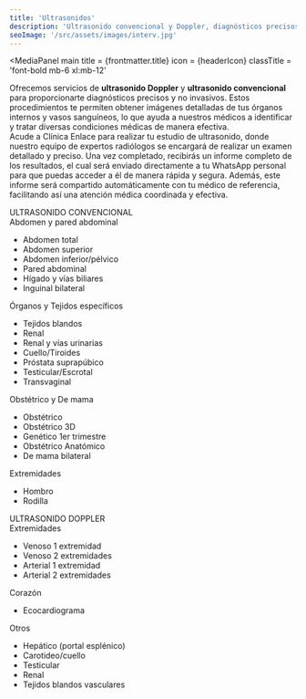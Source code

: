 ```yaml
---
title: 'Ultrasonidos'
description: 'Ultrasonido convencional y Doppler, diagnósticos precisos con tecnología avanzada en nuestra clínica de corta estancia.'
seoImage: '/src/assets/images/interv.jpg'
---
```




<MediaPanel
  main
  title = {frontmatter.title}
  icon = {headerIcon}
  classTitle = 'font-bold mb-6 xl:mb-12'
>
  <div slot='subtitle' >
    <p>
    Ofrecemos servicios de <strong>ultrasonido Doppler</strong> y <strong>ultrasonido convencional</strong> para proporcionarte diagnósticos precisos y no invasivos. Estos procedimientos te permiten obtener imágenes detalladas de tus órganos internos y vasos sanguíneos, lo que ayuda a nuestros médicos a identificar y tratar diversas condiciones médicas de manera efectiva.
    <br/>
      Acude a Clínica Enlace para realizar tu estudio de ultrasonido, donde nuestro equipo de expertos radiólogos se encargará de realizar un examen detallado y preciso. Una vez completado, recibirás un informe completo de los resultados, el cual será enviado directamente a tu WhatsApp personal para que puedas acceder a él de manera rápida y segura. Además, este informe será compartido automáticamente con tu médico de referencia, facilitando así una atención médica coordinada y efectiva.
    </p>
  </div>
</MediaPanel>
<div class='grid grid-cols-2 gap-x-8 k-section '>
  <div class='col-span-2 md:col-span-1 bg-gray text-neutral-200 antialiased flex items-center flex-col p-4 md:p-12'>
    <div class='typo-header-s font-bold text-center md:typo-header-l mb-0 md:mb-12'>ULTRASONIDO CONVENCIONAL</div>
    <div class='font-bold mb-3 mt-4'>
      Abdomen y pared abdominal
    </div>
    <ul class='list-disc'>
      <li class='w-fit'>Abdomen total</li>
      <li class='w-fit'>Abdomen superior</li>
      <li class='w-fit'>Abdomen inferior/pélvico</li>
      <li class='w-fit'>Pared abdominal</li>
      <li class='w-fit'>Hígado y vías biliares</li>
      <li class='w-fit'>Inguinal bilateral</li>
    </ul>
    <div class='font-bold mb-3 mt-4'>
      Órganos y Tejidos específicos
    </div>
    <ul class='list-disc'>
      <li class='w-fit'>Tejidos blandos</li>
      <li class='w-fit'>Renal</li>
      <li class='w-fit'>Renal y vías urinarias</li>
      <li class='w-fit'>Cuello/Tiroides</li>
      <li class='w-fit'>Próstata suprapúbico</li>
      <li class='w-fit'>Testicular/Escrotal</li>
      <li class='w-fit'>Transvaginal</li>
    </ul>
    <div class='font-bold mb-3 mt-4'>
      Obstétrico y De mama
    </div>
    <ul class='list-disc'>
      <li class='w-fit'>Obstétrico</li>
      <li class='w-fit'>Obstétrico 3D</li>
      <li class='w-fit'>Genético 1er trimestre</li>
      <li class='w-fit'>Obstétrico Anatómico</li>
      <li class='w-fit'>De mama bilateral</li>
    </ul>
    <div class='font-bold mb-3 mt-4'>
      Extremidades
    </div>
    <ul class='list-disc'>
      <li class='w-fit'>Hombro</li>
      <li class='w-fit'>Rodilla</li>
    </ul>
  </div>
  <div class='col-span-2 md:col-span-1 text-gray bg-neutral-200 antialiased flex items-center flex-col p-4 md:p-12'>
      <div class='typo-header-s font-bold text-center md:typo-header-l mb-0 md:mb-12'>ULTRASONIDO DOPPLER</div>
      <div class='font-bold mb-3 mt-4'>
        Extremidades
      </div>
      <ul class='list-disc'>
        <li class='w-fit'>Venoso 1 extremidad</li>
        <li class='w-fit'>Venoso 2 extremidades</li>
        <li class='w-fit'>Arterial 1 extremidad</li>
        <li class='w-fit'>Arterial 2 extremidades</li>
      </ul>
      <div class='font-bold mb-3 mt-4'>
        Corazón
      </div>
      <ul class='list-disc'>
        <li class='w-fit'>Ecocardiograma</li>
      </ul>
      <div class='font-bold mb-3 mt-4'>
        Otros
      </div>
      <ul class='list-disc'>
        <li class='w-fit'>Hepático (portal esplénico)</li>
        <li class='w-fit'>Carotideo/cuello</li>
        <li class='w-fit'>Testicular</li>
        <li class='w-fit'>Renal</li>
        <li class='w-fit'>Tejidos blandos vasculares</li>
      </ul>
  </div>
</div>
<ContactPanel/>
